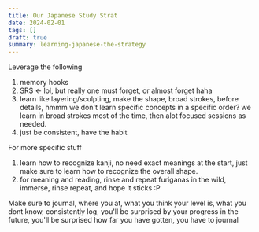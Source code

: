 ```yaml
---
title: Our Japanese Study Strat
date: 2024-02-01
tags: []
draft: true
summary: learning-japanese-the-strategy
---
```


Leverage the following

1. memory hooks
1. SRS <- lol, but really one must forget, or almost forget haha
1. learn like layering/sculpting, make the shape, broad strokes, before details, hmmm we don't learn specific concepts in a specific order? we learn in broad strokes most of the time, then alot focused sessions as needed.
1. just be consistent, have the habit

For more specific stuff

1. learn how to recognize kanji, no need exact meanings at the start, just make sure to learn how to recognize the overall shape.
1. for meaning and reading, rinse and repeat furiganas in the wild, immerse, rinse repeat, and hope it sticks :P

Make sure to journal, where you at, what you think your level is, what you dont know, consistently log, you'll be surprised by your progress in the future, you'll be surprised how far you have gotten, you have to journal
